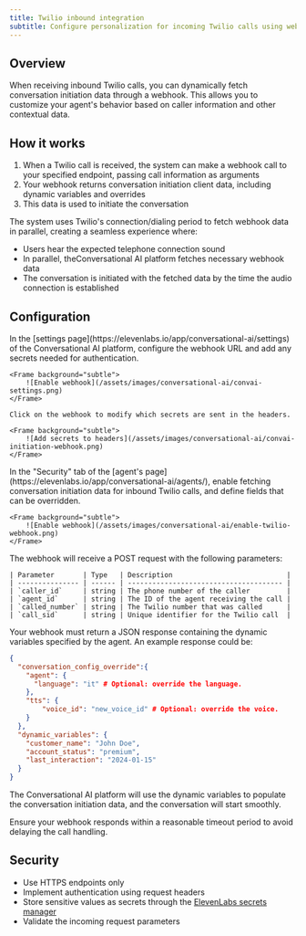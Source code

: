 ```yaml
---
title: Twilio inbound integration
subtitle: Configure personalization for incoming Twilio calls using webhooks.
---
```


## Overview

When receiving inbound Twilio calls, you can dynamically fetch conversation initiation data through a webhook. This allows you to customize your agent's behavior based on caller information and other contextual data.

## How it works

1. When a Twilio call is received, the system can make a webhook call to your specified endpoint, passing call information as arguments
2. Your webhook returns conversation initiation client data, including dynamic variables and overrides
3. This data is used to initiate the conversation

<Tip>

The system uses Twilio's connection/dialing period to fetch webhook data in parallel, creating a
seamless experience where:

- Users hear the expected telephone connection sound
- In parallel, theConversational AI platform fetches necessary webhook data
- The conversation is initiated with the fetched data by the time the audio connection is established

</Tip>

## Configuration

<Steps>

  <Step title="Configure webhook details">
    In the [settings page](https://elevenlabs.io/app/conversational-ai/settings) of the Conversational AI platform, configure the webhook URL and add any
    secrets needed for authentication.

    <Frame background="subtle">
        ![Enable webhook](/assets/images/conversational-ai/convai-settings.png)
    </Frame>

    Click on the webhook to modify which secrets are sent in the headers.

    <Frame background="subtle">
        ![Add secrets to headers](/assets/images/conversational-ai/convai-initiation-webhook.png)
    </Frame>

  </Step>

  <Step title="Enable fetching conversation initiation data">
    In the "Security" tab of the [agent's page](https://elevenlabs.io/app/conversational-ai/agents/), enable fetching conversation initiation data for inbound Twilio calls, and define fields that can be overridden.

    <Frame background="subtle">
        ![Enable webhook](/assets/images/conversational-ai/enable-twilio-webhook.png)
    </Frame>

  </Step>

  <Step title="Implement the webhook endpoint to receive Twilio data">
    The webhook will receive a POST request with the following parameters:

    | Parameter       | Type   | Description                            |
    | --------------- | ------ | -------------------------------------- |
    | `caller_id`     | string | The phone number of the caller         |
    | `agent_id`      | string | The ID of the agent receiving the call |
    | `called_number` | string | The Twilio number that was called      |
    | `call_sid`      | string | Unique identifier for the Twilio call  |

  </Step>

  <Step title="Return conversation initiation client data">
   Your webhook must return a JSON response containing the dynamic variables specified by the agent. 
   An example response could be:

```json
{
  "conversation_config_override":{
    "agent": {
      "language": "it" # Optional: override the language.
    },
    "tts": {
        "voice_id": "new_voice_id" # Optional: override the voice.
    }
  },
  "dynamic_variables": {
    "customer_name": "John Doe",
    "account_status": "premium",
    "last_interaction": "2024-01-15"
  }
}
```

  </Step>
</Steps>

The Conversational AI platform will use the dynamic variables to populate the conversation initiation data, and the conversation will start smoothly.

<Warning>
  Ensure your webhook responds within a reasonable timeout period to avoid delaying the call
  handling.
</Warning>

## Security

- Use HTTPS endpoints only
- Implement authentication using request headers
- Store sensitive values as secrets through the [ElevenLabs secrets manager](https://elevenlabs.io/app/conversational-ai/settings)
- Validate the incoming request parameters
